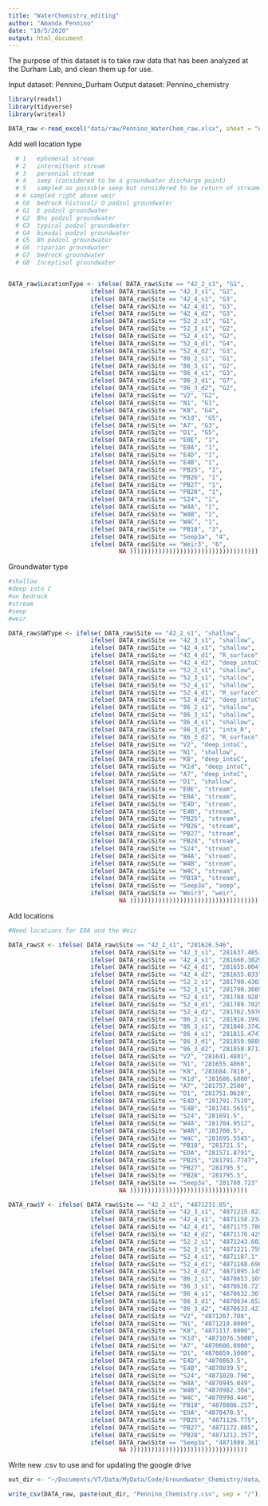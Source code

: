 ```yaml
---
title: "WaterChemistry_editing"
author: "Amanda Pennino"
date: "10/5/2020"
output: html_document
---
```


The purpose of this dataset is to take raw data that has been analyzed at the Durham Lab, and clean them up for use. 

Input dataset: Pennino_Durham
Output dataset: Pennino_chemistry

```r
library(readxl)
library(tidyverse)
library(writexl)

```

```r

DATA_raw <-read_excel("data/raw/Pennino_WaterChem_raw.xlsx", sheet = "All")
```

Add well location type
```r
  # 1	ephemeral stream	
  # 2	intermittent stream	
  # 3	perennial stream	
  # 4	seep (considered to be a groundwater discharge point)	
  # 5	sampled as possible seep but considered to be return of streamwater from bank exchange
  # 6 sampled right above weir 
  # G0	bedrock histosol/ O podzol groundwater	
  # G1	E podzol groundwater	
  # G2	Bhs podzol groundwater	
  # G3	typical podzol groundwater	
  # G4	bimodal podzol groundwater	
  # G5	Bh podzol groundwater	
  # G6	riparian groundwater 	
  # G7	bedrock groundwater 
  # G8	Inceptisol groundwater


DATA_raw$LocationType <- ifelse( DATA_raw$Site == "42_2_s1", "G1",
                       ifelse( DATA_raw$Site == "42_3_s1", "G2",
                       ifelse( DATA_raw$Site == "42_4_s1", "G3",
                       ifelse( DATA_raw$Site == "42_4_d1", "G3",
                       ifelse( DATA_raw$Site == "42_4_d2", "G3",
                       ifelse( DATA_raw$Site == "52_2_s1", "G1",
                       ifelse( DATA_raw$Site == "52_3_s1", "G2",
                       ifelse( DATA_raw$Site == "52_4_s1", "G2",
                       ifelse( DATA_raw$Site == "52_4_d1", "G4",
                       ifelse( DATA_raw$Site == "52_4_d2", "G3", 
                       ifelse( DATA_raw$Site == "86_2_s1", "G1",
                       ifelse( DATA_raw$Site == "86_3_s1", "G2",
                       ifelse( DATA_raw$Site == "86_4_s1", "G3",
                       ifelse( DATA_raw$Site == "86_3_d1", "G7",
                       ifelse( DATA_raw$Site == "86_3_d2", "G2",
                       ifelse( DATA_raw$Site == "V2", "G2",
                       ifelse( DATA_raw$Site == "N1", "G1",
                       ifelse( DATA_raw$Site == "K8", "G4",
                       ifelse( DATA_raw$Site == "K1d", "G5",
                       ifelse( DATA_raw$Site == "A7", "G3",
                       ifelse( DATA_raw$Site == "D1", "G5",
                       ifelse( DATA_raw$Site == "E0E", "1",
                       ifelse( DATA_raw$Site == "E0A", "1",
                       ifelse( DATA_raw$Site == "E4D", "1",
                       ifelse( DATA_raw$Site == "E4B", "1",
                       ifelse( DATA_raw$Site == "PB25", "1",
                       ifelse( DATA_raw$Site == "PB26", "1",
                       ifelse( DATA_raw$Site == "PB27", "1",
                       ifelse( DATA_raw$Site == "PB28", "1",
                       ifelse( DATA_raw$Site == "S24", "1",
                       ifelse( DATA_raw$Site == "W4A", "1",
                       ifelse( DATA_raw$Site == "W4B", "1",
                       ifelse( DATA_raw$Site == "W4C", "1",
                       ifelse( DATA_raw$Site == "PB18", "3",
                       ifelse( DATA_raw$Site == "Seep3a", "4", 
                       ifelse( DATA_raw$Site == "Weir3", "6",
                               NA ))))))))))))))))))))))))))))))))))))


```

Groundwater type 
```r
#shallow
#deep into C
#on bedrock
#stream
#seep
#weir

DATA_raw$GWType <- ifelse( DATA_raw$Site == "42_2_s1", "shallow",
                       ifelse( DATA_raw$Site == "42_3_s1", "shallow",
                       ifelse( DATA_raw$Site == "42_4_s1", "shallow",
                       ifelse( DATA_raw$Site == "42_4_d1", "R_surface",
                       ifelse( DATA_raw$Site == "42_4_d2", "deep_intoC",
                       ifelse( DATA_raw$Site == "52_2_s1", "shallow",
                       ifelse( DATA_raw$Site == "52_3_s1", "shallow",
                       ifelse( DATA_raw$Site == "52_4_s1", "shallow",
                       ifelse( DATA_raw$Site == "52_4_d1", "R_surface",
                       ifelse( DATA_raw$Site == "52_4_d2", "deep_intoC", #Also into R?
                       ifelse( DATA_raw$Site == "86_2_s1", "shallow",
                       ifelse( DATA_raw$Site == "86_3_s1", "shallow",
                       ifelse( DATA_raw$Site == "86_4_s1", "shallow",
                       ifelse( DATA_raw$Site == "86_3_d1", "into_R",
                       ifelse( DATA_raw$Site == "86_3_d2", "R_surface",
                       ifelse( DATA_raw$Site == "V2", "deep_intoC",
                       ifelse( DATA_raw$Site == "N1", "shallow",
                       ifelse( DATA_raw$Site == "K8", "deep_intoC",
                       ifelse( DATA_raw$Site == "K1d", "deep_intoC",
                       ifelse( DATA_raw$Site == "A7", "deep_intoC",
                       ifelse( DATA_raw$Site == "D1", "shallow",
                       ifelse( DATA_raw$Site == "E0E", "stream",
                       ifelse( DATA_raw$Site == "E0A", "stream",
                       ifelse( DATA_raw$Site == "E4D", "stream",
                       ifelse( DATA_raw$Site == "E4B", "stream",
                       ifelse( DATA_raw$Site == "PB25", "stream",
                       ifelse( DATA_raw$Site == "PB26", "stream",
                       ifelse( DATA_raw$Site == "PB27", "stream",
                       ifelse( DATA_raw$Site == "PB28", "stream",
                       ifelse( DATA_raw$Site == "S24", "stream",
                       ifelse( DATA_raw$Site == "W4A", "stream",
                       ifelse( DATA_raw$Site == "W4B", "stream",
                       ifelse( DATA_raw$Site == "W4C", "stream",
                       ifelse( DATA_raw$Site == "PB18", "stream",
                       ifelse( DATA_raw$Site == "Seep3a", "seep", 
                       ifelse( DATA_raw$Site == "Weir3", "weir",
                               NA ))))))))))))))))))))))))))))))))))))


```

Add locations
```r

#Need locations for E0A and the Weir

DATA_raw$X <- ifelse( DATA_raw$Site == "42_2_s1", "281626.546",
                       ifelse( DATA_raw$Site == "42_3_s1", "281637.4851",
                       ifelse( DATA_raw$Site == "42_4_s1", "281660.3829",
                       ifelse( DATA_raw$Site == "42_4_d1", "281655.004",
                       ifelse( DATA_raw$Site == "42_4_d2", "281655.033",
                       ifelse( DATA_raw$Site == "52_2_s1", "281790.4303",
                       ifelse( DATA_raw$Site == "52_3_s1", "281790.3689",
                       ifelse( DATA_raw$Site == "52_4_s1", "281788.928",
                       ifelse( DATA_raw$Site == "52_4_d1", "281789.7025",
                       ifelse( DATA_raw$Site == "52_4_d2", "281762.5976",
                       ifelse( DATA_raw$Site == "86_2_s1", "281916.1992",
                       ifelse( DATA_raw$Site == "86_3_s1", "281846.3742",
                       ifelse( DATA_raw$Site == "86_4_s1", "281815.4747",
                       ifelse( DATA_raw$Site == "86_3_d1", "281859.9889",
                       ifelse( DATA_raw$Site == "86_3_d2", "281858.8713",
                       ifelse( DATA_raw$Site == "V2", "281641.4801",
                       ifelse( DATA_raw$Site == "N1", "281655.4060",
                       ifelse( DATA_raw$Site == "K8", "281684.7810",
                       ifelse( DATA_raw$Site == "K1d", "281686.6880",
                       ifelse( DATA_raw$Site == "A7", "281757.2500",
                       ifelse( DATA_raw$Site == "D1", "281751.0620",
                       ifelse( DATA_raw$Site == "E4D", "281791.7519",
                       ifelse( DATA_raw$Site == "E4B", "281741.5651",
                       ifelse( DATA_raw$Site == "S24", "281691.5",
                       ifelse( DATA_raw$Site == "W4A", "281704.9512",
                       ifelse( DATA_raw$Site == "W4B", "281700.5",
                       ifelse( DATA_raw$Site == "W4C", "281695.5545",
                       ifelse( DATA_raw$Site == "PB18", "281721.5",
                       ifelse( DATA_raw$Site == "EOA", "281571.8791",
                       ifelse( DATA_raw$Site == "PB25", "281791.7747",
                       ifelse( DATA_raw$Site == "PB27", "281795.5",
                       ifelse( DATA_raw$Site == "PB28", "281795.5",
                       ifelse( DATA_raw$Site == "Seep3a", "281700.723",
                               NA )))))))))))))))))))))))))))))))))

DATA_raw$Y <- ifelse( DATA_raw$Site == "42_2_s1", "4871231.05",
                       ifelse( DATA_raw$Site == "42_3_s1", "4871215.022",
                       ifelse( DATA_raw$Site == "42_4_s1", "4871158.234",
                       ifelse( DATA_raw$Site == "42_4_d1", "4871175.786",
                       ifelse( DATA_raw$Site == "42_4_d2", "4871176.429",
                       ifelse( DATA_raw$Site == "52_2_s1", "4871243.602",
                       ifelse( DATA_raw$Site == "52_3_s1", "4871221.759",
                       ifelse( DATA_raw$Site == "52_4_s1", "4871187.1",
                       ifelse( DATA_raw$Site == "52_4_d1", "4871168.696",
                       ifelse( DATA_raw$Site == "52_4_d2", "4871095.145",
                       ifelse( DATA_raw$Site == "86_2_s1", "4870653.169",
                       ifelse( DATA_raw$Site == "86_3_s1", "4870628.727",
                       ifelse( DATA_raw$Site == "86_4_s1", "4870632.36",
                       ifelse( DATA_raw$Site == "86_3_d1", "4870634.652",
                       ifelse( DATA_raw$Site == "86_3_d2", "4870633.421",
                       ifelse( DATA_raw$Site == "V2", "4871207.708",
                       ifelse( DATA_raw$Site == "N1", "4871219.0000",
                       ifelse( DATA_raw$Site == "K8", "4871117.0000",
                       ifelse( DATA_raw$Site == "K1d", "4871076.5000",
                       ifelse( DATA_raw$Site == "A7", "4870606.0000",
                       ifelse( DATA_raw$Site == "D1", "4870859.5000",
                       ifelse( DATA_raw$Site == "E4D", "4870863.5",
                       ifelse( DATA_raw$Site == "E4B", "4870839.5",
                       ifelse( DATA_raw$Site == "S24", "4871020.796",
                       ifelse( DATA_raw$Site == "W4A", "4870945.049",
                       ifelse( DATA_raw$Site == "W4B", "4870982.304",
                       ifelse( DATA_raw$Site == "W4C", "4870998.446",
                       ifelse( DATA_raw$Site == "PB18", "4870886.257",
                       ifelse( DATA_raw$Site == "EOA", "4870478.5",
                       ifelse( DATA_raw$Site == "PB25", "4871126.775",
                       ifelse( DATA_raw$Site == "PB27", "4871172.805",
                       ifelse( DATA_raw$Site == "PB28", "4871212.357",
                       ifelse( DATA_raw$Site == "Seep3a", "4871089.361", 
                               NA )))))))))))))))))))))))))))))))))

```

Write new .csv to use and for updating the google drive
```r

out_dir <- "~/Documents/VT/Data/MyData/Code/Groundwater_Chemistry/data/processed"

write_csv(DATA_raw, paste(out_dir, "Pennino_Chemistry.csv", sep = "/"))


```


